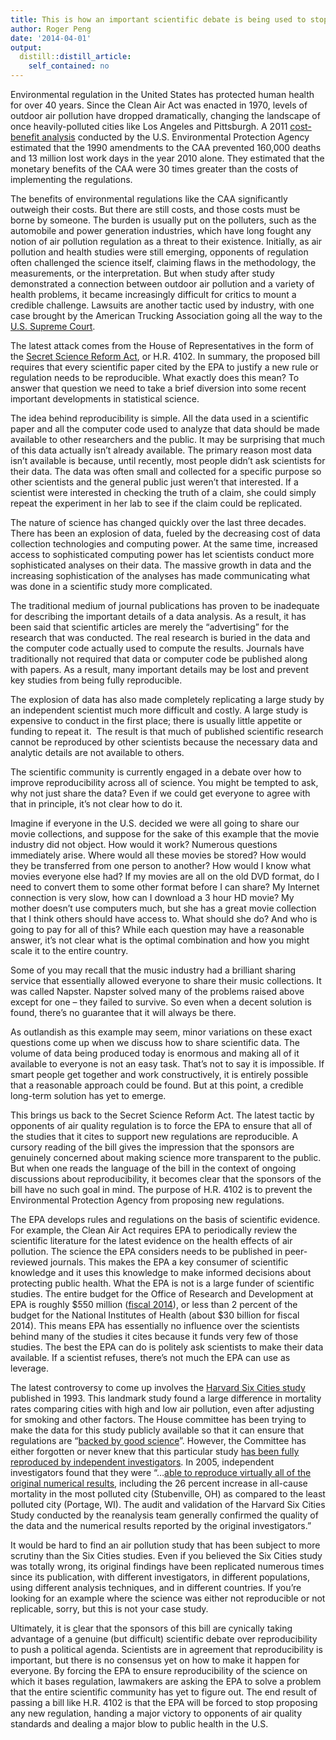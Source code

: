```yaml
---
title: This is how an important scientific debate is being used to stop EPA regulation
author: Roger Peng
date: '2014-04-01'
output:
  distill::distill_article:
    self_contained: no
---
```


<p dir="ltr">
  Environmental regulation in the United States has protected human health for over 40 years. Since the Clean Air Act was enacted in 1970, levels of outdoor air pollution have dropped dramatically, changing the landscape of once heavily-polluted cities like Los Angeles and Pittsburgh. A 2011 <a href="http://www.epa.gov/air/sect812/prospective2.html">cost-benefit analysis</a> conducted by the U.S. Environmental Protection Agency estimated that the 1990 amendments to the CAA prevented 160,000 deaths and 13 million lost work days in the year 2010 alone. They estimated that the monetary benefits of the CAA were 30 times greater than the costs of implementing the regulations.
</p>

<p dir="ltr">
  The benefits of environmental regulations like the CAA significantly outweigh their costs. But there are still costs, and those costs must be borne by someone. The burden is usually put on the polluters, such as the automobile and power generation industries, which have long fought any notion of air pollution regulation as a threat to their existence. Initially, as air pollution and health studies were still emerging, opponents of regulation often challenged the science itself, claiming flaws in the methodology, the measurements, or the interpretation. But when study after study demonstrated a connection between outdoor air pollution and a variety of health problems, it became increasingly difficult for critics to mount a credible challenge. Lawsuits are another tactic used by industry, with one case brought by the American Trucking Association going all the way to the <a href="http://www.oyez.org/cases/2000-2009/2000/2000_99_1257">U.S. Supreme Court</a>.
</p>

The latest attack comes from the House of Representatives in the form of the [Secret Science Reform Act](http://beta.congress.gov/bill/113th-congress/house-bill/4012), or H.R. 4102. In summary, the proposed bill requires that every scientific paper cited by the EPA to justify a new rule or regulation needs to be reproducible. What exactly does this mean? To answer that question we need to take a brief diversion into some recent important developments in statistical science.

The idea behind reproducibility is simple. All the data used in a scientific paper and all the computer code used to analyze that data should be made available to other researchers and the public. It may be surprising that much of this data actually isn’t already available. The primary reason most data isn’t available is because, until recently, most people didn’t ask scientists for their data. The data was often small and collected for a specific purpose so other scientists and the general public just weren’t that interested. If a scientist were interested in checking the truth of a claim, she could simply repeat the experiment in her lab to see if the claim could be replicated.

The nature of science has changed quickly over the last three decades. There has been an explosion of data, fueled by the decreasing cost of data collection technologies and computing power. At the same time, increased access to sophisticated computing power has let scientists conduct more sophisticated analyses on their data. The massive growth in data and the increasing sophistication of the analyses has made communicating what was done in a scientific study more complicated.

The traditional medium of journal publications has proven to be inadequate for describing the important details of a data analysis. As a result, it has been said that scientific articles are merely the “advertising” for the research that was conducted. The real research is buried in the data and the computer code actually used to compute the results. Journals have traditionally not required that data or computer code be published along with papers. As a result, many important details may be lost and prevent key studies from being fully reproducible.

The explosion of data has also made completely replicating a large study by an independent scientist much more difficult and costly. A large study is expensive to conduct in the first place; there is usually little appetite or funding to repeat it.  The result is that much of published scientific research cannot be reproduced by other scientists because the necessary data and analytic details are not available to others.

The scientific community is currently engaged in a debate over how to improve reproducibility across all of science. You might be tempted to ask, why not just share the data? Even if we could get everyone to agree with that in principle, it’s not clear how to do it.

Imagine if everyone in the U.S. decided we were all going to share our movie collections, and suppose for the sake of this example that the movie industry did not object. How would it work? Numerous questions immediately arise. Where would all these movies be stored? How would they be transferred from one person to another? How would I know what movies everyone else had? If my movies are all on the old DVD format, do I need to convert them to some other format before I can share? My Internet connection is very slow, how can I download a 3 hour HD movie? My mother doesn’t use computers much, but she has a great movie collection that I think others should have access to. What should she do? And who is going to pay for all of this? While each question may have a reasonable answer, it’s not clear what is the optimal combination and how you might scale it to the entire country.

Some of you may recall that the music industry had a brilliant sharing service that essentially allowed everyone to share their music collections. It was called Napster. Napster solved many of the problems raised above except for one -- they failed to survive. So even when a decent solution is found, there’s no guarantee that it will always be there.

As outlandish as this example may seem, minor variations on these exact questions come up when we discuss how to share scientific data. The volume of data being produced today is enormous and making all of it available to everyone is not an easy task. That’s not to say it is impossible. If smart people get together and work constructively, it is entirely possible that a reasonable approach could be found. But at this point, a credible long-term solution has yet to emerge.

This brings us back to the Secret Science Reform Act. The latest tactic by opponents of air quality regulation is to force the EPA to ensure that all of the studies that it cites to support new regulations are reproducible. A cursory reading of the bill gives the impression that the sponsors are genuinely concerned about making science more transparent to the public. But when one reads the language of the bill in the context of ongoing discussions about reproducibility, it becomes clear that the sponsors of the bill have no such goal in mind. The purpose of H.R. 4102 is to prevent the Environmental Protection Agency from proposing new regulations.

The EPA develops rules and regulations on the basis of scientific evidence. For example, the Clean Air Act requires EPA to periodically review the scientific literature for the latest evidence on the health effects of air pollution. The science the EPA considers needs to be published in peer-reviewed journals. This makes the EPA a key consumer of scientific knowledge and it uses this knowledge to make informed decisions about protecting public health. What the EPA is not is a large funder of scientific studies. The entire budget for the Office of Research and Development at EPA is roughly $550 million ([fiscal 2014](http://nepis.epa.gov/Exe/ZyNET.exe/P100GCS2.TXT?ZyActionD=ZyDocument&Client=EPA&Index=2011+Thru+2015&Docs=&Query=&Time=&EndTime=&SearchMethod=1&TocRestrict=n&Toc=&TocEntry=&QField=&QFieldYear=&QFieldMonth=&QFieldDay=&IntQFieldOp=0&ExtQFieldOp=0&XmlQuery=&File=D%3A%5Czyfiles%5CIndex%20Data%5C11thru15%5CTxt%5C00000007%5CP100GCS2.txt&User=ANONYMOUS&Password=anonymous&SortMethod=h%7C-&MaximumDocuments=1&FuzzyDegree=0&ImageQuality=r75g8/r75g8/x150y150g16/i425&Display=p%7Cf&DefSeekPage=x&SearchBack=ZyActionL&Back=ZyActionS&BackDesc=Results%20page&MaximumPages=1&ZyEntry=1&SeekPage=x&ZyPURL)), or less than 2 percent of the budget for the National Institutes of Health (about $30 billion for fiscal 2014). This means EPA has essentially no influence over the scientists behind many of the studies it cites because it funds very few of those studies. The best the EPA can do is politely ask scientists to make their data available. If a scientist refuses, there’s not much the EPA can use as leverage.

<p dir="ltr">
  The latest controversy to come up involves the <a href="http://www.ncbi.nlm.nih.gov/pubmed/8179653">Harvard Six Cities study</a> published in 1993. This landmark study found a large difference in mortality rates comparing cities with high and low air pollution, even after adjusting for smoking and other factors. The House committee has been trying to make the data for this study publicly available so that it can ensure that regulations are “<a href="http://online.wsj.com/news/articles/SB10001424127887323829104578624562008231682">backed by good science</a>”. However, the Committee has either forgotten or never knew that this particular study <a href="http://www.ncbi.nlm.nih.gov/pubmed/16020032">has been fully reproduced by independent investigators</a>. In 2005, independent investigators found that they were “...<a href="http://www.ncbi.nlm.nih.gov/pubmed/16020032">able to reproduce virtually all of the original numerical results</a>, including the 26 percent increase in all-cause mortality in the most polluted city (Stubenville, OH) as compared to the least polluted city (Portage, WI). The audit and validation of the Harvard Six Cities Study conducted by the reanalysis team generally confirmed the quality of the data and the numerical results reported by the original investigators.”
</p>

It would be hard to find an air pollution study that has been subject to more scrutiny than the Six Cities studies. Even if you believed the Six Cities study was totally wrong, its original findings have been replicated numerous times since its publication, with different investigators, in different populations, using different analysis techniques, and in different countries. If you’re looking for an example where the science was either not reproducible or not replicable, sorry, but this is not your case study.

Ultimately, it is [c](http://www.ncbi.nlm.nih.gov/pubmed/16020032)lear that the sponsors of this bill are cynically taking advantage of a genuine (but difficult) scientific debate over reproducibility to push a political agenda. Scientists are in agreement that reproducibility is important, but there is no consensus yet on how to make it happen for everyone. By forcing the EPA to ensure reproducibility of the science on which it bases regulation, lawmakers are asking the EPA to solve a problem that the entire scientific community has yet to figure out. The end result of passing a bill like H.R. 4102 is that the EPA will be forced to stop proposing any new regulation, handing a major victory to opponents of air quality standards and dealing a major blow to public health in the U.S.
